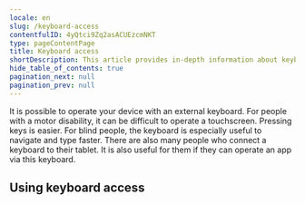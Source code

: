 ```yaml
---
locale: en
slug: /keyboard-access
contentfulID: 4yQtci9Zq2asACUEzcmNKT
type: pageContentPage
title: Keyboard access
shortDescription: This article provides in-depth information about keyboard access on Android and iOS.
hide_table_of_contents: true
pagination_next: null
pagination_prev: null
---
```


It is possible to operate your device with an external keyboard. For people with a motor disability, it can be difficult to operate a touchscreen. Pressing keys is easier. For blind people, the keyboard is especially useful to navigate and type faster. There are also many people who connect a keyboard to their tablet. It is also useful for them if they can operate an app via this keyboard.

## Using keyboard access

<LinkList title="List of keyboard access features" isHighlighted={true}>
  <LinkListItem url="/en/docs/android/features/keyboard-access" title="Keyboard Access for Android" pageTitle="Keyboard Access for Android" shortDescription="This article provides in-depth information about using Keyboard Access to control your Android device with a keyboard." icon="/img/light/keyboard.svg" iconAlt="Keyboard Access icon"/>
  <LinkListItem url="/en/docs/ios/features/keyboard-access" title="Keyboard access for iOS" pageTitle="Keyboard Access for iOS" shortDescription="This article provides in-depth information about using Keyboard Access to control your iOS device with a keyboard." icon="/img/light/keyboard.svg" iconAlt="Keyboard Access icon"/>
</LinkList>